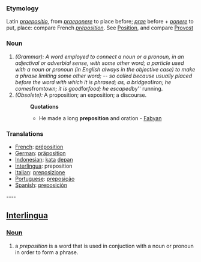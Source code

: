 ===Etymology===
Latin ''[[praepositio]]'', from ''[[praeponere]]'' to place before; ''[[prae]]'' before + ''[[ponere]]'' to put, place: compare French ''[[préposition]]''. See [[Position]], and compare [[Provost]]
===Noun===
#''(Grammar): A word employed to connect a noun or a pronoun, in an adjectival or adverbial sense, with some other word; a particle used with a noun or pronoun (in English always in the objective case) to make a phrase limiting some other word; -- so called because usually placed before the word with which it is phrased; as, a bridge ''of'' iron; he comes ''from'' town; it is good ''for'' food; he escaped ''by'' running.
#''(Obsolete):'' A proposition; an exposition; a discourse.
#:'''Quotations'''
#:*He made a long '''preposition''' and oration - [[Fabyan]]

=== Translations === 
*[[French]]: [[préposition]] 
*[[German]]: [[präposition]] 
*[[Indonesian]]: [[kata]] [[depan]]
*[[Interlingua]]: preposition 
*[[Italian]]: [[preposizione]] 
*[[Portuguese]]: [[preposição]] 
*[[Spanish]]: [[preposición]]

---- 

== [[Interlingua]] ==
=== [[Noun]] ===
# a ''preposition'' is a word that is used in conjuction with a noun or pronoun in order to form a phrase.
